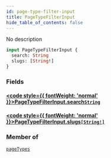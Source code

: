```yaml
---
id: page-type-filter-input
title: PageTypeFilterInput
hide_table_of_contents: false
---
```








No description

```graphql
input PageTypeFilterInput {
  search: String
  slugs: [String!]
}
```


### Fields

#### [<code style={{ fontWeight: 'normal' }}>PageTypeFilterInput.<b>search</b></code>](#)<Bullet />[`String`](../../../developer/api-reference/scalars/string) <Badge class="secondary" text="scalar"/>
> 
> 

#### [<code style={{ fontWeight: 'normal' }}>PageTypeFilterInput.<b>slugs</b></code>](#)<Bullet />[`[String!]`](../../../developer/api-reference/scalars/string) <Badge class="secondary" text="list"/> <Badge class="secondary" text="scalar"/>
> 
> 



### Member of

[`pageTypes`](../../../developer/api-reference/queries/page-types)  <Badge class="secondary" text="query"/>



